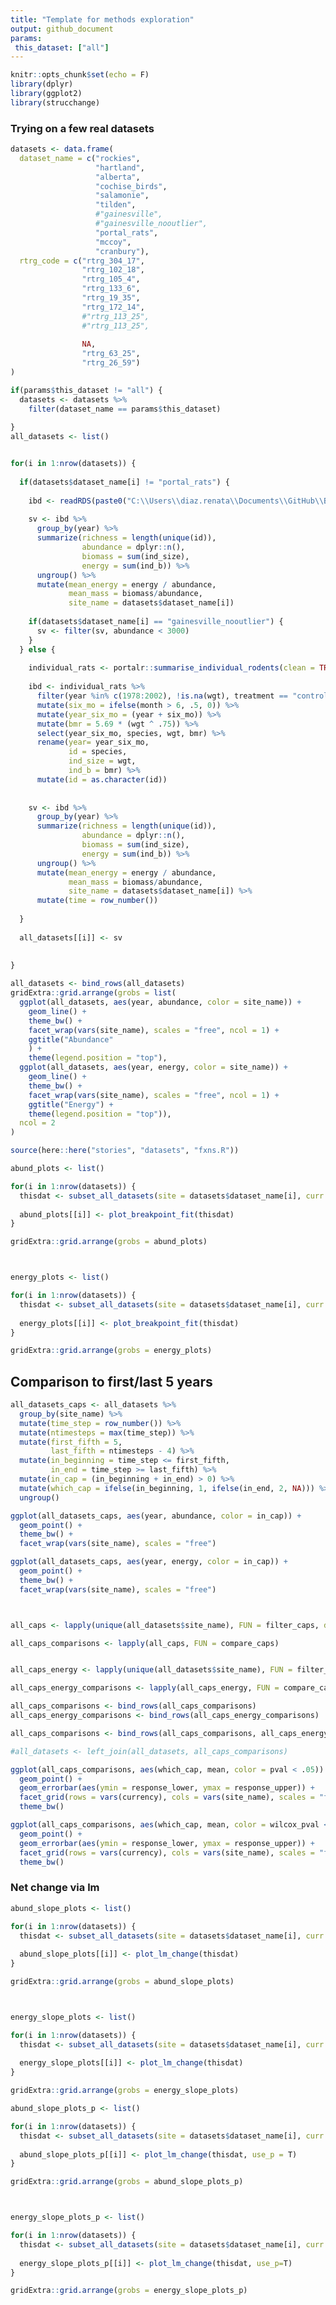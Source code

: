 ```yaml
---
title: "Template for methods exploration"
output: github_document
params:
 this_dataset: ["all"]
---
```

```r
knitr::opts_chunk$set(echo = F)
library(dplyr)
library(ggplot2)
library(strucchange)
```

### Trying on a few real datasets

```r

datasets <- data.frame(
  dataset_name = c("rockies",
                   "hartland",
                   "alberta",
                   "cochise_birds",
                   "salamonie",
                   "tilden",
                   #"gainesville",
                   #"gainesville_nooutlier",
                   "portal_rats",
                   "mccoy",
                   "cranbury"),
  rtrg_code = c("rtrg_304_17",
                "rtrg_102_18",
                "rtrg_105_4",
                "rtrg_133_6",
                "rtrg_19_35",
                "rtrg_172_14",
                #"rtrg_113_25",
                #"rtrg_113_25",
                
                NA,
                "rtrg_63_25",
                "rtrg_26_59")
)

if(params$this_dataset != "all") {
  datasets <- datasets %>%
    filter(dataset_name == params$this_dataset)
  
}
all_datasets <- list()


for(i in 1:nrow(datasets)) {
  
  if(datasets$dataset_name[i] != "portal_rats") {
    
    ibd <- readRDS(paste0("C:\\Users\\diaz.renata\\Documents\\GitHub\\BBSsize\\analysis\\isd_data\\ibd_isd_bbs_", datasets$rtrg_code[i], ".Rds"))
    
    sv <- ibd %>%
      group_by(year) %>%
      summarize(richness = length(unique(id)),
                abundance = dplyr::n(),
                biomass = sum(ind_size),
                energy = sum(ind_b)) %>%
      ungroup() %>%
      mutate(mean_energy = energy / abundance,
             mean_mass = biomass/abundance,
             site_name = datasets$dataset_name[i])
    
    if(datasets$dataset_name[i] == "gainesville_nooutlier") {
      sv <- filter(sv, abundance < 3000)
    } 
  } else {
    
    individual_rats <- portalr::summarise_individual_rodents(clean = TRUE, type = "Granivores", time = "date", length = "Longterm")
    
    ibd <- individual_rats %>%
      filter(year %in% c(1978:2002), !is.na(wgt), treatment == "control") %>%
      mutate(six_mo = ifelse(month > 6, .5, 0)) %>%
      mutate(year_six_mo = (year + six_mo)) %>%
      mutate(bmr = 5.69 * (wgt ^ .75)) %>%
      select(year_six_mo, species, wgt, bmr) %>%
      rename(year= year_six_mo,
             id = species,
             ind_size = wgt,
             ind_b = bmr) %>%
      mutate(id = as.character(id))
    
    
    sv <- ibd %>%
      group_by(year) %>%
      summarize(richness = length(unique(id)),
                abundance = dplyr::n(),
                biomass = sum(ind_size),
                energy = sum(ind_b)) %>%
      ungroup() %>%
      mutate(mean_energy = energy / abundance,
             mean_mass = biomass/abundance,
             site_name = datasets$dataset_name[i]) %>%
      mutate(time = row_number())
    
  }
  
  all_datasets[[i]] <- sv
  
  
}

all_datasets <- bind_rows(all_datasets)
gridExtra::grid.arrange(grobs = list(
  ggplot(all_datasets, aes(year, abundance, color = site_name)) +
    geom_line() +
    theme_bw() +
    facet_wrap(vars(site_name), scales = "free", ncol = 1) + 
    ggtitle("Abundance"
    ) +
    theme(legend.position = "top"),
  ggplot(all_datasets, aes(year, energy, color = site_name)) + 
    geom_line() +
    theme_bw() +
    facet_wrap(vars(site_name), scales = "free", ncol = 1) +
    ggtitle("Energy") +
    theme(legend.position = "top")),
  ncol = 2
)

```

```r
source(here::here("stories", "datasets", "fxns.R"))

```

```r

abund_plots <- list()

for(i in 1:nrow(datasets)) {
  thisdat <- subset_all_datasets(site = datasets$dataset_name[i], curr = "abundance", all_datasets = all_datasets)
  
  abund_plots[[i]] <- plot_breakpoint_fit(thisdat)
}

gridExtra::grid.arrange(grobs = abund_plots)



energy_plots <- list()

for(i in 1:nrow(datasets)) {
  thisdat <- subset_all_datasets(site = datasets$dataset_name[i], curr = "energy", all_datasets = all_datasets)
  
  energy_plots[[i]] <- plot_breakpoint_fit(thisdat)
}

gridExtra::grid.arrange(grobs = energy_plots)
```


## Comparison to first/last 5 years


```r


all_datasets_caps <- all_datasets %>%
  group_by(site_name) %>%
  mutate(time_step = row_number()) %>%
  mutate(ntimesteps = max(time_step)) %>%
  mutate(first_fifth = 5,
         last_fifth = ntimesteps - 4) %>%
  mutate(in_beginning = time_step <= first_fifth,
         in_end = time_step >= last_fifth) %>%
  mutate(in_cap = (in_beginning + in_end) > 0) %>%
  mutate(which_cap = ifelse(in_beginning, 1, ifelse(in_end, 2, NA))) %>%
  ungroup()

ggplot(all_datasets_caps, aes(year, abundance, color = in_cap)) +
  geom_point() +
  theme_bw() +
  facet_wrap(vars(site_name), scales = "free")

ggplot(all_datasets_caps, aes(year, energy, color = in_cap)) +
  geom_point() +
  theme_bw() +
  facet_wrap(vars(site_name), scales = "free")



all_caps <- lapply(unique(all_datasets$site_name), FUN = filter_caps, datasets_to_pass = all_datasets_caps)

all_caps_comparisons <- lapply(all_caps, FUN = compare_caps)


all_caps_energy <- lapply(unique(all_datasets$site_name), FUN = filter_caps, datasets_to_pass = all_datasets_caps, currency = "energy")

all_caps_energy_comparisons <- lapply(all_caps_energy, FUN = compare_caps)

all_caps_comparisons <- bind_rows(all_caps_comparisons)
all_caps_energy_comparisons <- bind_rows(all_caps_energy_comparisons)

all_caps_comparisons <- bind_rows(all_caps_comparisons, all_caps_energy_comparisons)

#all_datasets <- left_join(all_datasets, all_caps_comparisons)

ggplot(all_caps_comparisons, aes(which_cap, mean, color = pval < .05)) +
  geom_point() +
  geom_errorbar(aes(ymin = response_lower, ymax = response_upper)) +
  facet_grid(rows = vars(currency), cols = vars(site_name), scales = "free") +
  theme_bw()

ggplot(all_caps_comparisons, aes(which_cap, mean, color = wilcox_pval < .05)) +
  geom_point() +
  geom_errorbar(aes(ymin = response_lower, ymax = response_upper)) +
  facet_grid(rows = vars(currency), cols = vars(site_name), scales = "free") +
  theme_bw()

```

### Net change via lm

```r

abund_slope_plots <- list()

for(i in 1:nrow(datasets)) {
  thisdat <- subset_all_datasets(site = datasets$dataset_name[i], curr = "abundance", all_datasets = all_datasets)
  
  abund_slope_plots[[i]] <- plot_lm_change(thisdat)
}

gridExtra::grid.arrange(grobs = abund_slope_plots)



energy_slope_plots <- list()

for(i in 1:nrow(datasets)) {
  thisdat <- subset_all_datasets(site = datasets$dataset_name[i], curr = "energy", all_datasets = all_datasets)
  
  energy_slope_plots[[i]] <- plot_lm_change(thisdat)
}

gridExtra::grid.arrange(grobs = energy_slope_plots)
```


```r

abund_slope_plots_p <- list()

for(i in 1:nrow(datasets)) {
  thisdat <- subset_all_datasets(site = datasets$dataset_name[i], curr = "abundance", all_datasets = all_datasets)
  
  abund_slope_plots_p[[i]] <- plot_lm_change(thisdat, use_p = T)
}

gridExtra::grid.arrange(grobs = abund_slope_plots_p)



energy_slope_plots_p <- list()

for(i in 1:nrow(datasets)) {
  thisdat <- subset_all_datasets(site = datasets$dataset_name[i], curr = "energy", all_datasets = all_datasets)
  
  energy_slope_plots_p[[i]] <- plot_lm_change(thisdat, use_p=T)
}

gridExtra::grid.arrange(grobs = energy_slope_plots_p)
```


